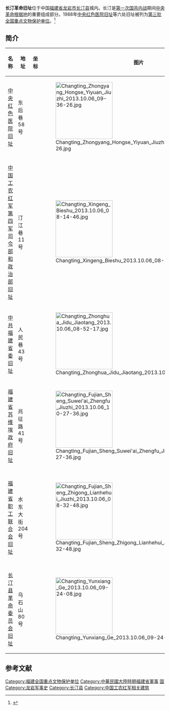 {{文物保护单位
| 级别 = 全国
| 名称 = 长汀革命旧址
| 图片 = Changting Yunxiang Ge 2013.10.06 09-24-30.jpg
| 所在 = [[福建省|福建省]][[长汀县|长汀县]]
| 分类 = 革命遗址及革命纪念建筑物
| 时代 = 1929-1933年
| 编号 = [[第三批全国重点文物保护单位|第三批]]第29项
| 登录 = 1988年1月13日
}}
'''长汀革命旧址'''位于中国[[福建省|福建省]][[龙岩市|龙岩市]][[长汀县|长汀县]]城内。长汀是[[第一次国共内战|第一次国共内战]]期间[[中央革命根据地|中央革命根据地]]的重要组成部分。1988年[[中央红色医院旧址|中央红色医院旧址]]等六处旧址被列为[[第三批全国重点文物保护单位|第三批全国重点文物保护单位]]。<ref>{{Cite book |author=《全国重点文物保护单位》编辑委员会 编 |title=全国重点文物保护单位（第一至第五批）·第Ⅱ卷 |publisher=文物出版社 |year=2004 |isbn=7-5010-1525-2 |pages=231 }}</ref>

== 简介 ==

{| class="wikitable" style="font-size: 90%;"
|-
! 名称 !! 地址 !! 坐标 !! 图片  !! 备注
|-
| [[中央红色医院旧址|中央红色医院旧址]] || 东后巷58号 || {{coord|25|50|21|N|116|21|15|E|scale:10000}} || [[File:Changting_Zhongyang_Hongse_Yiyuan_Jiuzhi_2013.10.06_09-36-26.jpg|180px]] || 原福音医院，由英国教会创建于1904年
|-
| [[辛耕别墅|中国工农红军第四军司令部和政治部旧址]] || 汀江巷11号 || {{coord|25|50|07|N|116|21|28|E|scale:10000}} || [[File:Changting_Xingeng_Bieshu_2013.10.06_08-14-46.jpg|180px]] || 原为辛耕别墅，毛泽东、朱德旧居
|-
| [[中共福建省委旧址|中共福建省委旧址]] || 人民巷43号 || {{coord|25|50|16|N|116|21|25|E|scale:10000}} || [[File:Changting_Zhonghua_Jidu_Jiaotang_2013.10.06_08-52-17.jpg|180px]] || 原中华基督教堂，周恩来旧居
|-
| [[福建省苏维埃政府旧址|福建省苏维埃政府旧址]] || 兆征路41号 || {{coord|25|50|15|N|116|21|02|E|scale:10000}} || [[File:Changting_Fujian_Sheng_Suwei'ai_Zhengfu_Jiuzhi_2013.10.06_10-27-36.jpg|180px]] || 即福建省工农民主政府旧址，原汀州府试院
|-
| [[福建省职工联合会旧址|福建省职工联合会旧址]] || 水东大街204号 || {{coord|25|50|14|N|116|21|26|E|scale:10000}} || [[File:Changting_Fujian_Sheng_Zhigong_Lianhehui_Jiuzhi_2013.10.06_08-32-48.jpg|180px]] || 即福建省总工会旧址，原张氏家祠，刘少奇旧居
|-
| [[长汀县革命委员会旧址|长汀县革命委员会旧址]] || 乌石山80号 || {{coord|25|50|15|N|116|21|21|E|scale:10000}} ||[[File:Changting_Yunxiang_Ge_2013.10.06_09-24-08.jpg|180px]] || 原云骧阁
|}

==参考文献==
{{reflist}}

{{福建全国重点文物保护单位}}
{{第二次国内革命战争期间中国共产党革命史迹}}

{{DEFAULTSORT:C}}
[[Category:福建全国重点文物保护单位|Category:福建全国重点文物保护单位]]
[[Category:中華民國大陸時期福建省軍事|Category:中華民國大陸時期福建省軍事]]
[[Category:龙岩文物保护单位|国]]
[[Category:龙岩军事史|Category:龙岩军事史]]
[[Category:长汀县|Category:长汀县]]
[[Category:中国工农红军相关建筑|Category:中国工农红军相关建筑]]